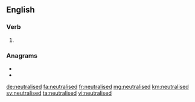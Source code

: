 ==English==

===Verb===
{{head|en|verb form}}

# {{en-past of|neutralise}}

===Anagrams===
* {{l|en|adulterines}}
* {{l|en|reinsulated}}

[[de:neutralised]]
[[fa:neutralised]]
[[fr:neutralised]]
[[mg:neutralised]]
[[km:neutralised]]
[[sv:neutralised]]
[[ta:neutralised]]
[[vi:neutralised]]